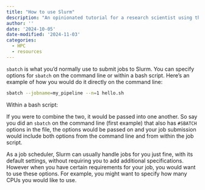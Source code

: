 ```yaml
---
title: "How to use Slurm"
description: "An opinionated tutorial for a research scientist using the job scheduler Slurm"
author: ''
date: '2024-10-05'
date-modified: '2024-11-03'
categories: 
  - HPC
  - resources
---
```


`sbatch` is what you'd normally use to submit jobs to Slurm. You can specify options for `sbatch` on the command line or within a bash script. Here's an example of how you would do it directly on the command line:

``` bash
sbatch --jobname=my_pipeline --n=1 hello.sh
```

Within a bash script:

If you were to combine the two, it would be passed into one another. So say you did an `sbatch` on the command line (first example) that also has `#SBATCH` options in the file, the options would be passed on and your job submission would include both options from the command line and from within the job script.

As a job scheduler, Slurm can usually handle jobs for you just fine, with its default settings, without requiring you to add additional specifications. However when you have certain requirements for your job, you would want to use these options. For example, you might want to specify how many CPUs you would like to use.
